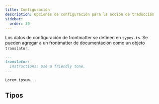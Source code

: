 ```yaml
---
title: Configuración
description: Opciones de configuración para la acción de traducción
sidebar:
  order: 30
---
```



Los datos de configuración de frontmatter se definen en `types.ts`.
Se pueden agregar a un frontmatter de documentación como un objeto `translator`.

```markdown
---
translator:
  instructions: Use a friendly tone.
---

Lorem ipsum...
```

## Tipos

<Code lang="ts" code={types} title="Tipos de Configuración" />
